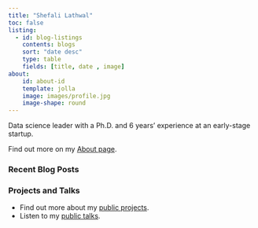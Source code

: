 ```yaml
---
title: "Shefali Lathwal"
toc: false
listing:
  - id: blog-listings
    contents: blogs
    sort: "date desc"
    type: table
    fields: [title, date , image]
about:
    id: about-id
    template: jolla
    image: images/profile.jpg
    image-shape: round 
---
```

:::: {#about-id}
:::{.text-center} 
Data science leader with a Ph.D. and 6 years' experience at an early-stage startup. 

Find out more on my [About page](about.qmd).
:::

::::


:::::{.grid}

::::{.g-col-12 .g-col-md-6}
### Recent Blog Posts
::: {#blog-listings}
:::
::::

::::{.g-col-12 .g-col-md-6}
### Projects and Talks
- Find out more about my [public projects](projects.qmd).
- Listen to my [public talks](talks.qmd). 
::::

:::::